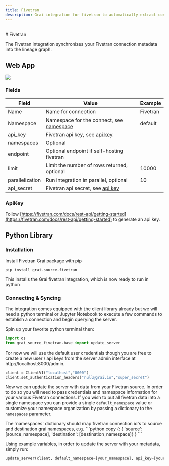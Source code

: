 ```yaml
---
title: Fivetran
description: Grai integration for fivetran to automatically extract connection metadata.
---
```



<br />
<FivetranLogoIcon /># Fivetran

The Fivetran integration synchronizes your Fivetran connection metadata into the lineage graph.

## Web App

<Image
  src="/images/docs/core/integrations/fivetran.png"
  height={600}
  width={1200}
/>

### Fields

| Field           | Value                                                           | Example  |
| --------------- | --------------------------------------------------------------- | -------- |
| Name            | Name for connection                                             | Fivetran |
| Namespace       | Namespace for the connect, see [namespace](/concepts/namespace) | default  |
| api_key         | Fivetran api key, see [api key](#apikey)                        |          |
| namespaces      | Optional                                                        |          |
| endpoint        | Optional endpoint if self-hosting fivetran                      |          |
| limit           | Limit the number of rows returned, optional                     | 10000    |
| parallelization | Run integration in parallel, optional                           | 10       |
| api_secret      | Fivetran api secret, see [api key](#apikey)                     |          |

### ApiKey

Follow [https://fivetran.com/docs/rest-api/getting-started](https://fivetran.com/docs/rest-api/getting-started) to generate an api key.

## Python Library

### Installation

Install Fivetran Grai package with pip

```shell copy
pip install grai-source-fivetran
```

This installs the Grai fivetran integration, which is now ready to run in python

### Connecting & Syncing

The integration comes equipped with the client library already but we will need a python terminal or Jupyter Notebook to execute a few commands to establish a connection and begin querying the server.

Spin up your favorite python terminal then:

```python copy
import os
from grai_source_fivetran.base import update_server
```

For now we will use the default user credentials though you are free to create a new user / api keys from the server admin interface at http://localhost:8000/admin.

```python copy
client = ClientV1("localhost","8000")
client.set_authentication_headers("null@grai.io","super_secret")
```

Now we can update the server with data from your Fivetran source.
In order to do so you will need to pass credentials and namespace information for your various Fivetran connections.
If you wish to put all fivetran data into a single namespace you can provide a single `default_namespace` value or customize your
namespace organization by passing a dictionary to the `namespaces` parameter.

<Callout type="info" emoji="ℹ️">
    The `namespaces` dictionary should map fivetran connection id's to source and destination grai namespaces, e.g.
    ```python copy
        {<fivetran_connection_id>: {
            'source': [source_namespace],
            'destination': [destination_namespace]}
        }
    ```
</Callout>

Using example variables, in order to update the server with your metadata, simply run:

```python copy
update_server(client, default_namespace=[your_namespace], api_key=[your_fivetran_api_key], api_secret=[your_fivetran_api_secret])
```

